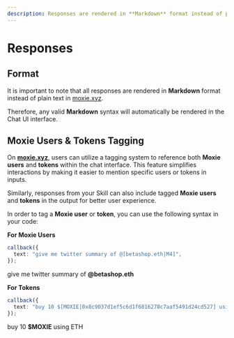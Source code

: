 ```yaml
---
description: Responses are rendered in **Markdown** format instead of plain text in [moxie.xyz](https://moxie.xyz).
---
```



# Responses

## Format

It is important to note that all responses are rendered in **Markdown** format instead of plain text in [moxie.xyz](https://moxie.xyz).

Therefore, any valid **Markdown** syntax will automatically be rendered in the Chat UI interface.

## Moxie Users & Tokens Tagging

On **[moxie.xyz](https://moxie.xyz)**, users can utilize a tagging system to reference both **Moxie users** and **tokens** within the chat interface. This feature simplifies interactions by making it easier to mention specific users or tokens in inputs.

Similarly, responses from your Skill can also include tagged **Moxie users** and **tokens** in the output for better user experience.

In order to tag a **Moxie user** or **token**, you can use the following syntax in your code:

**For Moxie Users**

<Tabs>
<TabItem value="ts" label="Typescript">

```ts
callback({
  text: "give me twitter summary of @[betashop.eth|M4]",
});
```

</TabItem>
<TabItem value="md" label="Rendered Text (moxie.xyz)">

give me twitter summary of **@betashop.eth**

</TabItem>
</Tabs>

**For Tokens**

<Tabs>
<TabItem value="ts" label="Typescript">

```ts
callback({
  text: "buy 10 $[MOXIE|0x8c9037d1ef5c6d1f6816278c7aaf5491d24cd527] using ETH",
});
```

</TabItem>
<TabItem value="md" label="Rendered Text (moxie.xyz)">

buy 10 **$MOXIE** using ETH

</TabItem>
</Tabs>

<DeveloperSupport />
